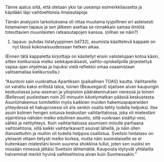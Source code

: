 ﻿

Tänne ajatus siitä, että otetaan yksi tai useampi esimerkkilausetta ja käydään läpi vaihtoehtoisia ilmaisutapoja


Tämän analyysin tarkoituksena oli ottaa muutama tyypillinen eri asteisesti listamainen tapaus ja sen jälkeen asettaa se rinnakkain samaa ilmiötä toteuttavien muunlaisten ratkaisutapojen kanssa. (olihan se näin?)


1. tapaus: puhdas listatyyppinen (id732), asumista käsittelevä kappale on nyt tässä kokonaisuudessaan hetken aikaa.


(Ennen tätä kappaletta kirjoittaja on käsitellyt ensin valistelujaan kotoa käsin, sitten kielikurssia melko seikkaperäisesti, vaihto-opiskelijoille järjestettyä vapaa-ajan ohjelmaa ja lopuksi vielä reflektoi omaa osaamistaan valitsemallaa kielikurssilla.)

"Asuntoni sain vuokrattua Apartiksen (paikallinen TOAS) kautta. Vaihtareille on varattu kaksi erillistä taloa, toinen (Beauregard) sijaitsee aivan kaupungin keskustassa juna-aseman ja yliopiston päärakennuksen vieressä ja toinen (Bellevue) puolestaan noin 20 minuutin kävelymatkan päässä keskustasta. Asuntohakemus toimitettiin myös kaikkien muiden hakemuspapereiden yhteydessä eli hakuprosessi oli siis senkin osalta tehty todella helpoksi. Itse asuin kolmen hengen solussa keskustan vaihtaritalossa, joka oli mielestäni sijaintiinsa nähden melko edullinen asunto, sillä vuokraan sisältyi vesi, sähkö ja nettiyhteys. Koin vaihtaritalossa asumisen minulle parhaana vaihtoehtona, sillä kaikki vaihtarikaverit asuivat lähellä, ja näin ollen illanviettoihin ja muihin oli todella helppoa osallistua. Sveitsin hintataso on yleisesti ottaen tietysti melko korkea, mutta näin suomalaiselle se ei kuitenkaan mielestäni kovin suurena shokkina tullut, joten sen vuoksi en missään nimessä jättäisi Sveitsiin lähtemättä. Kaupoista löytyvät yhtälailla halvemmat merkit hyvinä vaihtoehtoina aivan kuin Suomessakin."

